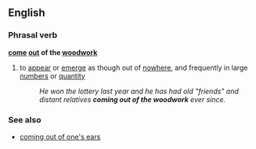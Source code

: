 ==English==
===Phrasal verb===
'''[[come]] [[out]] of the [[woodwork]]'''
#{{idiom}} to [[appear]] or [[emerge]] as though out of [[nowhere]], and frequently in large [[numbers]] or [[quantity]]
#:''He won the lottery last year and he has had old "friends" and distant relatives '''coming out of the woodwork''' ever since.''

===See also===
*[[coming out of one's ears]]